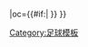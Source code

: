 {{fb team |t=-{zh-hans:韦尔瓦; zh-hk:維爾瓦;}- |tan=韋爾瓦足球俱樂部 |tc=ESP |abb={{#if:{{{abb|}}}|REC{{0}}}} |oc={{#if:{{{oc|}}}|{{{oc}}} }} }}<!--
--><noinclude>[[Category:足球模板]]</noinclude>